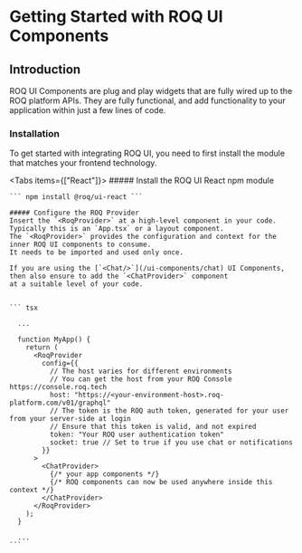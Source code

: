 
# Getting Started with ROQ UI Components

## Introduction

ROQ UI Components are plug and play widgets that are fully wired up to the ROQ platform APIs.
They are fully functional, and add functionality to your application within just a few lines of code.

### Installation

To get started with integrating ROQ UI, you need to first install the module that matches your frontend technology.

<Tabs items={["React"]}>
  <Tab>
    ##### Install the ROQ UI React npm module 
    
    ``` npm install @roq/ui-react ```

    ##### Configure the ROQ Provider
    Insert the `<RoqProvider>` at a high-level component in your code. Typically this is an `App.tsx` or a layout component.
    The `<RoqProvider>` provides the configuration and context for the inner ROQ UI components to consume.
    It needs to be imported and used only once.

    If you are using the [`<Chat/>`](/ui-components/chat) UI Components, then also ensure to add the `<ChatProvider>` component
    at a suitable level of your code.


    ``` tsx

      ...

      function MyApp() {
        return (
          <RoqProvider
            config={{
              // The host varies for different environments
              // You can get the host from your ROQ Console https://console.roq.tech
              host: "https://<your-environment-host>.roq-platform.com/v01/graphql"
              // The token is the ROQ auth token, generated for your user from your server-side at login
              // Ensure that this token is valid, and not expired
              token: "Your ROQ user authentication token"
              socket: true // Set to true if you use chat or notifications
            }}
          >
            <ChatProvider>
              {/* your app components */}
              {/* ROQ components can now be used anywhere inside this context */}
            </ChatProvider>
          </RoqProvider>
        );
      }

      ...
    ```

  </Tab>

</Tabs>
